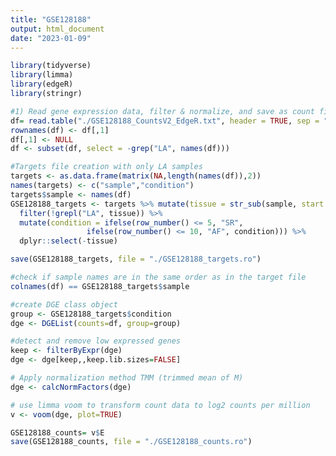 ```yaml
---
title: "GSE128188"
output: html_document
date: "2023-01-09"
---
```


```r
library(tidyverse)  
library(limma)
library(edgeR)
library(stringr)
```


```r
#1) Read gene expression data, filter & normalize, and save as count file. 
df= read.table("./GSE128188_CountsV2_EdgeR.txt", header = TRUE, sep = "\t")
rownames(df) <- df[,1]
df[,1] <- NULL
df <- subset(df, select = -grep("LA", names(df)))

#Targets file creation with only LA samples
targets <- as.data.frame(matrix(NA,length(names(df)),2))
names(targets) <- c("sample","condition")
targets$sample <- names(df)
GSE128188_targets <- targets %>% mutate(tissue = str_sub(sample, start = -2, end = -1)) %>% 
  filter(!grepl("LA", tissue)) %>%
  mutate(condition = ifelse(row_number() <= 5, "SR",
                 ifelse(row_number() <= 10, "AF", condition))) %>%
  dplyr::select(-tissue)

save(GSE128188_targets, file = "./GSE128188_targets.ro")

#check if sample names are in the same order as in the target file 
colnames(df) == GSE128188_targets$sample

#create DGE class object
group <- GSE128188_targets$condition
dge <- DGEList(counts=df, group=group)

#detect and remove low expressed genes
keep <- filterByExpr(dge)
dge <- dge[keep,,keep.lib.sizes=FALSE]

# Apply normalization method TMM (trimmed mean of M)
dge <- calcNormFactors(dge)

# use limma voom to transform count data to log2 counts per million
v <- voom(dge, plot=TRUE)

GSE128188_counts= v$E
save(GSE128188_counts, file = "./GSE128188_counts.ro")
```




